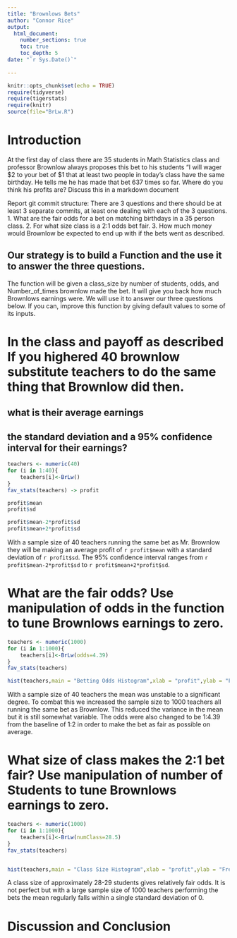 ```yaml
---
title: "Brownlows Bets"
author: "Connor Rice"
output: 
  html_document:
    number_sections: true
    toc: true
    toc_depth: 5
date: "`r Sys.Date()`"    
    
---
```

```r
knitr::opts_chunk$set(echo = TRUE)
require(tidyverse)
require(tigerstats)
require(knitr)
source(file="BrLw.R")
```


<!-- We recommend you use git branches -- create a separate branch for each major section i.e. Introduction, Methods, Results, Inferential Results, and Discussion and Conclusions - leave the YAML block untouched until the final merge where you put in your own name !-->

# Introduction

<!--In this section you explain what you are trying to show.  Where did the data come from?  What is the research or other question you are trying to answer?!-->

 At the first day of class there are 35 students in Math Statistics class and professor Brownlow always proposes this bet to his students "I will wager $2 to your bet of $1 that at least two people in today's class have  the same birthday.  He tells me he has made that bet 637 times so far. Where do you think his profits are? Discuss this in a markdown document
 
Report git commit structure:
There are 3 questions and there should be at least 3 separate commits, at least one dealing with each of the 3 questions.
1. What are the fair odds for a bet on matching birthdays in a 35 person class.
2. For what size class is a 2:1 odds bet fair.
3. How much money would Brownlow be expected to end up with if the bets went as described.

## Our strategy is to build a Function and the use it to answer the three questions. 

The function will be given a class_size by number of students, odds, and Number_of_times brownlow made the bet.  It will give you back how much Brownlows earnings were. We will use it to answer our three questions below. If you can, improve this function by giving default values to some of its inputs. 

# In the class and payoff as described  If you highered 40 brownlow substitute teachers to do the same thing that Brownlow did then.
## what is their average earnings
## the standard deviation and a 95% confidence interval for their earnings?
  
```r
teachers <- numeric(40)
for (i in 1:40){
    teachers[i]<-BrLw()
}
fav_stats(teachers) -> profit

profit$mean
profit$sd

profit$mean-2*profit$sd
profit$mean+2*profit$sd
```

With a sample size of 40 teachers running the same bet as Mr. Brownlow they will be making an average profit of `r profit$mean` with a standard deviation of `r profit$sd`. The 95% confidence interval ranges from `r profit$mean-2*profit$sd` to `r profit$mean+2*profit$sd`.

  
  
<!--Explain and display your method of coming up with a 95% confidence interval of  professor Brownlows winnings (or losings)-->


# What are the fair odds? Use manipulation of odds in the function to tune Brownlows earnings to zero. 


<!--Decide on your methods:  In this section explain the approach you will take to attack the issue --- how will you decide on a likely estimate of professor Brownlow's earnings or losses after 637 bets. Also explain how you construct a 95% confidence interval about your estimate of his winnings !-->

```r
teachers <- numeric(1000)
for (i in 1:1000){
    teachers[i]<-BrLw(odds=4.39)
}
fav_stats(teachers)

hist(teachers,main = "Betting Odds Histogram",xlab = "profit",ylab = "Frequency",col = "skyblue",border = "black")
```

With a sample size of 40 teachers the mean was unstable to a significant degree. To combat this we increased the sample size to 1000 teachers all running the same bet as Brownlow. This reduced the variance in the mean but it is still somewhat variable. The odds were also changed to be 1:4.39 from the baseline of 1:2 in order to make the bet as fair as possible on average.



# What size of class makes the 2:1 bet fair?  Use manipulation of number of Students to tune Brownlows earnings to zero.

<!--Explain and display the results of your method of coming up with the estimate of professor Brownlows betting profits!-->


```r
teachers <- numeric(1000)
for (i in 1:1000){
    teachers[i]<-BrLw(numClass=28.5)
}
fav_stats(teachers)


hist(teachers,main = "Class Size Histogram",xlab = "profit",ylab = "Frequency",col = "skyblue",border = "black")
```


A class size of approximately 28-29 students gives relatively fair odds. It is not perfect but with a large sample size of 1000 teachers performing the bets the mean regularly falls within a single standard deviation of 0.



# Discussion and Conclusion

<!--Discussion and conclusion here.  If professor Brownlow is consistantly making or losing money how could he change his payout so that his profits center on zero?  Also discuss what size his class should be in order to have his current scheme balance at zero profit.!-->


